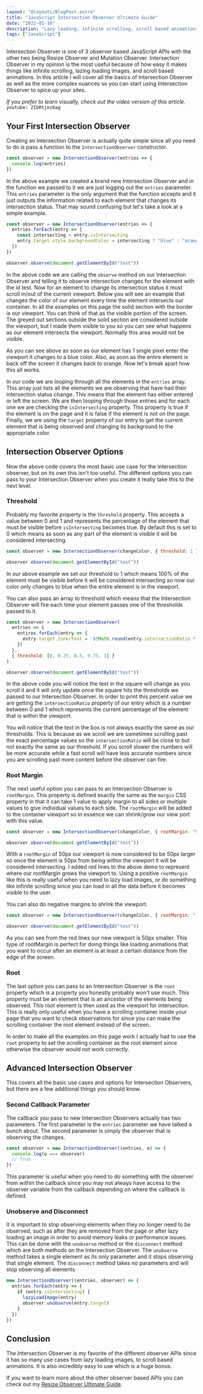 ```yaml
---
layout: "@layouts/BlogPost.astro"
title: "JavaScript Intersection Observer Ultimate Guide"
date: "2022-01-10"
description: "Lazy loading, infinite scrolling, scroll based animations, and performant scroll events are all perfect examples of Intersection Observer in action."
tags: ["JavaScript"]
---
```



Intersection Observer is one of 3 observer based JavaScript APIs with the other two being Resize Observer and Mutation Observer. Intersection Observer in my opinion is the most useful because of how easy it makes things like infinite scrolling, lazing loading images, and scroll based animations. In this article I will cover all the basics of Intersection Observer as well as the more complex nuances so you can start using Intersection Observer to spice up your sites.

_If you prefer to learn visually, check out the video version of this article._
`youtube: 2IbRtjez6ag`

## Your First Intersection Observer

Creating an Intersection Observer is actually quite simple since all you need to do is pass a function to the `IntersectionObserver` constructor.

```js
const observer = new IntersectionObserver(entries => {
  console.log(entries)
})
```

In the above example we created a brand new Intersection Observer and in the function we passed to it we are just logging out the `entries` parameter. This `entries` parameter is the only argument that the function accepts and it just outputs the information related to each element that changes its intersection status. That may sound confusing but let's take a look at a simple example.

```js {2-5,8}
const observer = new IntersectionObserver(entries => {
  entries.forEach(entry => {
    const intersecting = entry.isIntersecting
    entry.target.style.backgroundColor = intersecting ? "blue" : "orange"
  })
})

observer.observe(document.getElementById("test"))
```

In the above code we are calling the `observe` method on our Intersection Observer and telling it to observe intersection changes for the element with the id test. Now for an element to change its intersection status it must scroll in/out of the current viewport. Below you will see an example that changes the color of our element every time the element intersects our container. In all the examples on this page the solid section with the border is our viewport. You can think of that as the visible portion of the screen. The greyed out sections outside the solid section are considered outside the viewport, but I made them visible to you so you can see what happens as our element intersects the viewport. Normally this area would not be visible.

<IntersectionObserverComponent />

As you can see above as soon as our element has 1 single pixel enter the viewport it changes to a blue color. Also, as soon as the entire element is back off the screen it changes back to orange. Now let's break apart how this all works.

In our code we are looping through all the elements in the `entries` array. This array just lists all the elements we are observing that have had their intersection status change. This means that the element has either entered or left the screen. We are then looping through those entries and for each one we are checking the `isIntersecting` property. This property is true if the element is on the page and it is false if the element is not on the page. Finally, we are using the `target` property of our entry to get the current element that is being observed and changing its background to the appropriate color.

## Intersection Observer Options

Now the above code covers the most basic use case for the intersection observer, but on its own this isn't too useful. The different options you can pass to your Intersection Observer when you create it really take this to the next level.

### Threshold

Probably my favorite property is the `threshold` property. This accepts a value between 0 and 1 and represents the percentage of the element that must be visible before `isIntersecting` becomes true. By default this is set to 0 which means as soon as any part of the element is visible it will be considered intersecting.

```js {3}
const observer = new IntersectionObserver(changeColor, { threshold: 1 })

observer.observe(document.getElementById("test"))
```

<IntersectionObserverComponent threshold={1} />

In our above example we set our threshold to 1 which means 100% of the element must be visible before it will be considered intersecting so now our color only changes to blue when the entire element is in the viewport.

You can also pass an array to threshold which means that the Intersection Observer will fire each time your element passes one of the thresholds passed to it.

```js {3,5}
const observer = new IntersectionObserver(
  entries => {
    entires.forEach(entry => {
      entry.target.innerText = `${Math.round(entry.intersectionRatio * 100)}%`
    })
  },
  { threshold: [0, 0.25, 0.5, 0.75, 1] }
)

observer.observe(document.getElementById("test"))
```

<IntersectionObserverComponent threshold="[0, 0.25, 0.5, 0.75, 1]" percentage />

In the above code you will notice the text in the square will change as you scroll it and it will only update once the square hits the thresholds we passed to our Intersection Observer. In order to print this percent value we are getting the `intersectionRatio` property of our entry which is a number between 0 and 1 which represents the current percentage of the element that is within the viewport.

You will notice that the text in the box is not always exactly the same as our thresholds. This is because as we scroll we are sometimes scrolling past the exact percentage values so the `intersectionRatio` will be close to but not exactly the same as our threshold. If you scroll slower the numbers will be more accurate while a fast scroll will have less accurate numbers since you are scrolling past more content before the observer can fire.

### Root Margin

The next useful option you can pass to an Intersection Observer is `rootMargin`. This property is defined exactly the same as the `margin` CSS property in that it can take 1 value to apply margin to all sides or multiple values to give individual values to each side. The `rootMargin` will be added to the container viewport so in essence we can shrink/grow our view port with this value.

```js {3}
const observer = new IntersectionObserver(changeColor, { rootMargin: "50px" })

observer.observe(document.getElementById("test"))
```

<IntersectionObserverComponent rootMargin={50} />

With a `rootMargin` of 50px our viewport is now considered to be 50px larger so once the element is 50px from being within the viewport it will be considered intersecting. I added red lines to the above demo to represent where our rootMargin grows the viewport to. Using a positive `rootMargin` like this is really useful when you need to lazy load images, or do something like infinite scrolling since you can load in all the data before it becomes visible to the user.

You can also do negative margins to shrink the viewport.

```js {3}
const observer = new IntersectionObserver(changeColor, { rootMargin: "-50px" })

observer.observe(document.getElementById("test"))
```

<IntersectionObserverComponent rootMargin={-50} />

As you can see from the red lines our new viewport is 50px smaller. This type of rootMargin is perfect for doing things like loading animations that you want to occur after an element is at least a certain distance from the edge of the screen.

### Root

The last option you can pass to an Intersection Observer is the `root` property which is a property you honestly probably won't use much. This property must be an element that is an ancestor of the elements being observed. This root element is then used as the viewport for intersection. This is really only useful when you have a scrolling container inside your page that you want to check observations for since you can make the scrolling container the root element instead of the screen.

In order to make all the examples on this page work I actually had to use the `root` property to set the scrolling container as the root element since otherwise the observer would not work correctly.

## Advanced Intersection Observer

This covers all the basic use cases and options for Intersection Observers, but there are a few additional things you should know.

### Second Callback Parameter

The callback you pass to new Intersection Observers actually has two parameters. The first parameter is the `entries` parameter we have talked a bunch about. The second parameter is simply the observer that is observing the changes.

```js {2}
const observer = new IntersectionObserver((entries, o) => {
  console.log(o === observer)
  // True
})
```

This parameter is useful when you need to do something with the observer from within the callback since you may not always have access to the observer variable from the callback depending on where the callback is defined.

### Unobserve and Disconnect

It is important to stop observing elements when they no longer need to be observed, such as after they are removed from the page or after lazy loading an image in order to avoid memory leaks or performance issues. This can be done with the `unobserve` method or the `disconnect` method which are both methods on the Intersection Observer. The `unobserve` method takes a single element as its only parameter and it stops observing that single element. The `disconnect` method takes no parameters and will stop observing all elements.

```js {5}
new IntersectionObserver((entries, observer) => {
  entries.forEach(entry => {
    if (entry.isIntersecting) {
      lazyLoadImage(entry)
      observer.unobserve(entry.target)
    }
  })
})
```

## Conclusion

The Intersection Observer is my favorite of the different observer APIs since it has so many use cases from lazy loading images, to scroll based animations. It is also incredibly easy to use which is a huge bonus.

If you want to learn more about the other observer based APIs you can check out my [Resize Observer Ultimate Guide](/2022-01/resize-observer).
